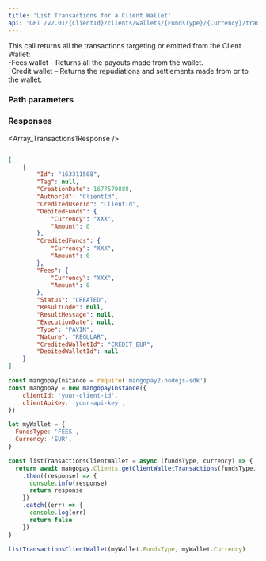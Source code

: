 ```yaml
---
title: 'List Transactions for a Client Wallet'  
api: 'GET /v2.01/{ClientId}/clients/wallets/{FundsType}/{Currency}/transactions'  
---
```


  

This call returns all the transactions targeting or emitted from the Client Wallet:  
-Fees wallet – Returns all the payouts made from the wallet.  
-Credit wallet – Returns the repudiations and settlements made from or to the wallet.  

### Path parameters  

<FundsType />  

<Currency />  

### Responses  

<AccordionGroup><Accordion title="200">  

<Array_Transactions1Response /></Accordion></AccordionGroup>  

<ResponseExample>  

```json 200  

[
    {
        "Id": "163311508",
        "Tag": null,
        "CreationDate": 1677579888,
        "AuthorId": "ClientId",
        "CreditedUserId": "ClientId",
        "DebitedFunds": {
            "Currency": "XXX",
            "Amount": 0
        },
        "CreditedFunds": {
            "Currency": "XXX",
            "Amount": 0
        },
        "Fees": {
            "Currency": "XXX",
            "Amount": 0
        },
        "Status": "CREATED",
        "ResultCode": null,
        "ResultMessage": null,
        "ExecutionDate": null,
        "Type": "PAYIN",
        "Nature": "REGULAR",
        "CreditedWalletId": "CREDIT_EUR",
        "DebitedWalletId": null
    }
]  

 ```  

</ResponseExample>  

<RequestExample>  
  
```javascript NodeJS  
const mangopayInstance = require('mangopay2-nodejs-sdk')
const mangopay = new mangopayInstance({
    clientId: 'your-client-id',
    clientApiKey: 'your-api-key',
})

let myWallet = {
  FundsType: 'FEES',
  Currency: 'EUR',
}

const listTransactionsClientWallet = async (fundsType, currency) => {
  return await mangopay.Clients.getClientWalletTransactions(fundsType, currency)
    .then((response) => {
      console.info(response)
      return response
    })
    .catch((err) => {
      console.log(err)
      return false
    })
}

listTransactionsClientWallet(myWallet.FundsType, myWallet.Currency)  
```  

  
</RequestExample>